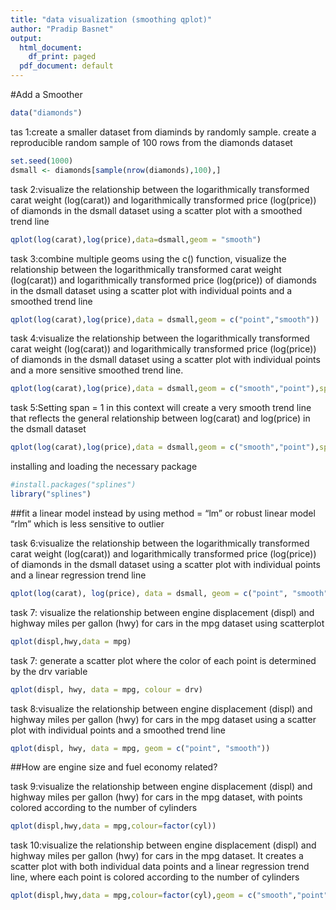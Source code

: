 ```yaml
---
title: "data visualization (smoothing qplot)"
author: "Pradip Basnet"
output:
  html_document:
    df_print: paged
  pdf_document: default
---
```


#Add a Smoother

```r
data("diamonds")
```


tas 1:create a smaller dataset from diaminds by randomly sample. create a reproducible random sample of 100 rows from the diamonds dataset
```r
set.seed(1000)
dsmall <- diamonds[sample(nrow(diamonds),100),]
```


task 2:visualize the relationship between the logarithmically transformed carat weight (log(carat)) and logarithmically transformed price (log(price)) of diamonds in the dsmall dataset using a scatter plot with a smoothed trend line
```r
qplot(log(carat),log(price),data=dsmall,geom = "smooth")
```
task 3:combine multiple geoms using the c() function, visualize the relationship between the logarithmically transformed carat weight (log(carat)) and logarithmically transformed price (log(price)) of diamonds in the dsmall dataset using a scatter plot with individual points and a smoothed trend line
```r
qplot(log(carat),log(price),data = dsmall,geom = c("point","smooth"))
```
task 4:visualize the relationship between the logarithmically transformed carat weight (log(carat)) and logarithmically transformed price (log(price)) of diamonds in the dsmall dataset using a scatter plot with individual points and a more sensitive smoothed trend line. 
```r
qplot(log(carat),log(price),data = dsmall,geom = c("smooth","point"),span=0.2)
```
task 5:Setting span = 1 in this context will create a very smooth trend line that reflects the general relationship between log(carat) and log(price) in the dsmall dataset
```r
qplot(log(carat),log(price),data = dsmall,geom = c("smooth","point"),span=1)
```
installing and loading the necessary package
```r
#install.packages("splines")
library("splines")
```

##fit a linear model instead by using method = “lm” or robust linear model “rlm” which is less sensitive to outlier

task 6:visualize the relationship between the logarithmically transformed carat weight (log(carat)) and logarithmically transformed price (log(price)) of diamonds in the dsmall dataset using a scatter plot with individual points and a linear regression trend line
```r
qplot(log(carat), log(price), data = dsmall, geom = c("point", "smooth"), method = "lm")
```
task 7: visualize the relationship between engine displacement (displ) and highway miles per gallon (hwy) for cars in the mpg dataset using scatterplot
```r
qplot(displ,hwy,data = mpg)
```

task 7: generate a scatter plot where the color of each point is determined by the drv variable
```r
qplot(displ, hwy, data = mpg, colour = drv)
```

task 8:visualize the relationship between engine displacement (displ) and highway miles per gallon (hwy) for cars in the mpg dataset using a scatter plot with individual points and a smoothed trend line
```r
qplot(displ, hwy, data = mpg, geom = c("point", "smooth"))
```
##How are engine size and fuel economy related?

task 9:visualize the relationship between engine displacement (displ) and highway miles per gallon (hwy) for cars in the mpg dataset, with points colored according to the number of cylinders
```r
qplot(displ,hwy,data = mpg,colour=factor(cyl))
```
task 10:visualize the relationship between engine displacement (displ) and highway miles per gallon (hwy) for cars in the mpg dataset. It creates a scatter plot with both individual data points and a linear regression trend line, where each point is colored according to the number of cylinders
```r
qplot(displ,hwy,data = mpg,colour=factor(cyl),geom = c("smooth","point"),method="lm")
```

